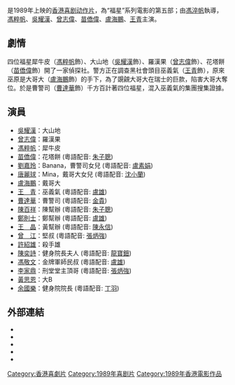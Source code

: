 {{Infobox Film
|片名          = 福星闖江湖
|電影原名      = ''{{lang|en|Return of the Lucky Stars}}''
|圖像          = Return of the Lucky Stars movie poster 1989.jpg
|圖像說明      = 
|導演          = [[馮淬帆|馮淬帆]]
|監製          = 張國忠
|製片          = 胡兆昌、蔡忠建
|編劇          = [[馮淬帆|馮淬帆]]、[[王晶_(導演)|王晶]]
|劇本          = 
|故事          = 
|原著          = 
|旁白          = 
|統籌          = 曾志偉
|主演          = [[馮粹帆|馮粹帆]]<br>[[吳耀漢|吳耀漢]]<br>[[曾志偉|曾志偉]]<br>[[苗僑偉|苗僑偉]]<br>[[盧海鵬|盧海鵬]]<br>[[王青|王青]]
|分級          = 
|副標題        = 
|主題曲        = 
|片頭曲        = 
|片尾曲        = 
|配樂          = 周錦祥
|攝影          = 蔡華聲
|剪輯          = 蔡雄
|製片商        = 兒童城製作有限公司
|發行商        = 藝能影業有限公司 (香港)
|上映日期      = {{BHKG}}：{{Film date|1989|4|28}}
|發行日期      = 
|片長          = 95 分鐘
|產地          = {{英屬香港電影}}
|語言          = 粵語
|官方網站      = 
|預算          = 
|票房          = HK $6,781,219.00
|前集          = 《[[最佳福星|最佳福星]]》
|續集          = 《[[五福星撞鬼|五福星撞鬼]]》
|中國大陸片名  = 
|香港片名      = 
|澳門片名      = 
|臺灣片名      = 
|新馬片名      = 
|amg_id      = <!-- AMG（All Media Guide）ID -->
|imdb_id     = tt0121302
}}

{{engname|《福星闖江湖》|''Return of the Lucky Stars''}}是1989年上映的[[香港動作電影|香港喜剧动作片]]，為“福星”系列電影的第五部；由[[馮淬帆|馮淬帆]]執導，[[馮粹帆|馮粹帆]]、[[吳耀漢|吳耀漢]]、[[曾志偉|曾志偉]]、[[苗僑偉|苗僑偉]]、[[盧海鵬|盧海鵬]]、[[王青|王青]]主演。

==劇情==
四位福星犀牛皮（[[馮粹帆|馮粹帆]]飾）、大山地（[[吳耀漢|吳耀漢]]飾）、羅漢果（[[曾志偉|曾志偉]]飾）、花塔餅（[[苗僑偉|苗僑偉]]飾）開了一家偵探社。警方正在調查黑社會頭目巫義氣（[[王青|王青]]飾），原來巫原是大哥大（[[盧海鵬|盧海鵬]]飾）的手下，為了覬覦大哥大在瑞士的巨款，陷害大哥大奪位。於是曹警司（[[曹達華|曹達華]]飾）千方百計著四位福星，混入巫義氣的集團搜集證據。

==演員==
*[[吳耀漢|吳耀漢]]：大山地  
*[[曾志偉|曾志偉]]：羅漢果  
*[[馮粹帆|馮粹帆]]：犀牛皮  
*[[苗僑偉|苗僑偉]]：花塔餅  (粵語配音: [[朱子聰|朱子聰]])
*[[劉嘉玲|劉嘉玲]]：Banana，曹警司女兒  (粵語配音: [[盧素娟|盧素娟]])
*[[唐麗球|唐麗球]]：Mina，戴哥大女兒  (粵語配音: [[沈小蘭|沈小蘭]])
*[[盧海鵬|盧海鵬]]：戴哥大  
*[[王青|王　青]]：巫義氣  (粵語配音: [[盧雄|盧雄]])
*[[曹達華|曹達華]]：曹警司  (粵語配音: [[金貴|金貴]])
*[[陳百祥|陳百祥]]：陳幫辦  (粵語配音: [[朱子聰|朱子聰]])
*[[鄭則士|鄭則士]]：鄭幫辦  (粵語配音: [[盧雄|盧雄]])
*[[王晶_(導演)|王　晶]]：黃幫辦  (粵語配音: [[陳永信|陳永信]])
*[[曾江|曾　江]]：堅叔  (粵語配音: [[張炳強|張炳強]])
*[[許紹雄|許紹雄]]：殺手雄  
*[[陳奕詩|陳奕詩]]：健身院長夫人 (粵語配音: [[龍寶鈿|龍寶鈿]])
*[[馮敬文|馮敬文]]：金牌軍師民叔 (粵語配音: [[盧雄|盧雄]])
*[[李家鼎|李家鼎]]：刑堂堂主頂哥 (粵語配音: [[張炳強|張炳強]])
*[[黃思恩|黃思恩]]：大B
*[[余國樂|余國樂]]：健身院院長 (粵語配音: [[丁羽|丁羽]])

==外部連結==
*{{hkmdb title|7220}}
*{{douban}}
*{{Mtime|18158}}
*{{rotten-tomatoes|return_of_the_lucky_stars}}
*{{imdb title|0121302}}

{{福星系列}}

[[Category:香港喜劇片|Category:香港喜劇片]]
[[Category:1989年喜剧片|Category:1989年喜剧片]]
[[Category:1989年香港電影作品|Category:1989年香港電影作品]]
